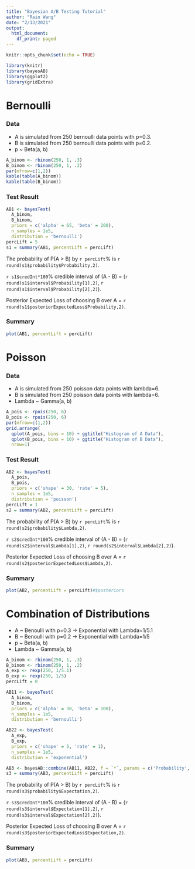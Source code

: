 ```yaml
---
title: "Bayesian A/B Testing Tutorial"
author: "Rain Wang"
date: "2/13/2021"
output:
  html_document:
    df_print: paged
---
```


```r
knitr::opts_chunk$set(echo = TRUE)
```

```r
library(knitr)
library(bayesAB)
library(ggplot2)
library(gridExtra)
```

# Bernoulli

### Data

* A is simulated from 250 bernoulli data points with p=0.3.
* B is simulated from 250 bernoulli data points with p=0.2.
* p ~ Beta(a, b)

```r
A_binom <- rbinom(250, 1, .3)
B_binom <- rbinom(250, 1, .2)
par(mfrow=c(1,2))
kable(table(A_binom))
kable(table(B_binom))
```

### Test Result

```r
AB1 <- bayesTest(
  A_binom, 
  B_binom, 
  priors = c('alpha' = 65, 'beta' = 200), 
  n_samples = 1e5, 
  distribution = 'bernoulli')
percLift = 5
s1 = summary(AB1, percentLift = percLift)
```

The probability of P(A > B) by `r percLift`% is `r round(s1$probability$Probability,2)`.

`r s1$credInt*100`% credible interval of (A - B) = (`r round(s1$interval$Probability[1],2)`, `r round(s1$interval$Probability[2],2)`).

Posterior Expected Loss of choosing B over A = `r round(s1$posteriorExpectedLoss$Probability,2)`.

### Summary

```r
plot(AB1, percentLift = percLift)
```

# Poisson

### Data

* A is simulated from 250 poisson data points with lambda=6.
* B is simulated from 250 poisson data points with lambda=6.
* Lambda ~ Gamma(a, b)

```r
A_pois <- rpois(250, 6)
B_pois <- rpois(250, 6)
par(mfrow=c(1,2))
grid.arrange(
  qplot(A_pois, bins = 10) + ggtitle("Histogram of A Data"),
  qplot(B_pois, bins = 10) + ggtitle("Histogram of B Data"),
  nrow=1)
```

### Test Result

```r
AB2 <- bayesTest(
  A_pois, 
  B_pois, 
  priors = c('shape' = 30, 'rate' = 5), 
  n_samples = 1e5, 
  distribution = 'poisson')
percLift = 1
s2 = summary(AB2, percentLift = percLift)
```
             
The probability of P(A > B) by `r percLift`% is `r round(s2$probability$Lambda,2)`.

`r s2$credInt*100`% credible interval of (A - B) = (`r round(s2$interval$Lambda[1],2)`, `r round(s2$interval$Lambda[2],2)`).

Posterior Expected Loss of choosing B over A = `r round(s2$posteriorExpectedLoss$Lambda,2)`.

### Summary

```r
plot(AB2, percentLift = percLift)#$posteriors
```


# Combination of Distributions

* A ~ Benoulli with p=0.3 -> Exponential with Lambda=1/5.1
* B ~ Benoulli with p=0.2 -> Exponential with Lambda=1/5
* p ~ Beta(a, b)
* Lambda ~ Gamma(a, b)

```r
A_binom <- rbinom(250, 1, .3)
B_binom <- rbinom(250, 1, .2)
A_exp <- rexp(250, 1/5.1)
B_exp <- rexp(250, 1/5)
percLift = 0

AB11 <- bayesTest(
  A_binom, 
  B_binom, 
  priors = c('alpha' = 30, 'beta' = 100), 
  n_samples = 1e5, 
  distribution = 'bernoulli')

AB22 <- bayesTest(
  A_exp, 
  B_exp, 
  priors = c('shape' = 5, 'rate' = 1), 
  n_samples = 1e5, 
  distribution = 'exponential')

AB3 <- bayesAB::combine(AB11, AB22, f = `*`, params = c('Probability', 'Lambda'), newName = 'Expectation')
s3 = summary(AB3, percentLift = percLift)
```

The probability of P(A > B) by `r percLift`% is `r round(s3$probability$Expectation,2)`.

`r s3$credInt*100`% credible interval of (A - B) = (`r round(s3$interval$Expectation[1],2)`, `r round(s3$interval$Expectation[2],2)`).

Posterior Expected Loss of choosing B over A = `r round(s3$posteriorExpectedLoss$Expectation,2)`.

### Summary

```r
plot(AB3, percentLift = percLift)
```

